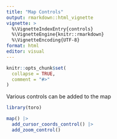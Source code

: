 ```yaml
---
title: "Map Controls"
output: rmarkdown::html_vignette
vignette: >
  %\VignetteIndexEntry{controls}
  %\VignetteEngine{knitr::rmarkdown}
  %\VignetteEncoding{UTF-8}
format: html
editor: visual
---
```


```r
knitr::opts_chunk$set(
  collapse = TRUE,
  comment = "#>"
)
```


Various controls can be added to the map


```r
library(toro)

map() |>
  add_cursor_coords_control() |>
  add_zoom_control()
```
